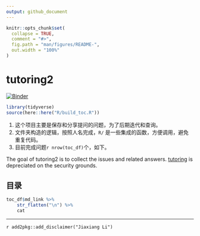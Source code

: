 ```yaml
---
output: github_document
---
```


<!-- README.md is generated from README.Rmd. Please edit that file -->

```r
knitr::opts_chunk$set(
  collapse = TRUE,
  comment = "#>",
  fig.path = "man/figures/README-",
  out.width = "100%"
)
```
# tutoring2

<!-- badges: start -->
[![Binder](https://mybinder.org/badge_logo.svg)](https://mybinder.org/v2/gh/JiaxiangBU/tutoring2/master)
<!-- badges: end -->

```r
library(tidyverse)
source(here::here("R/build_toc.R"))
```

1. 这个项目主要是保存和分享提问的问题，为了后期迭代和查询。
1. 文件夹构造的逻辑，按照人名完成，`R/` 是一些集成的函数，方便调用，避免重复代码。
1. 目前完成问题`r nrow(toc_df)`个，如下。

The goal of tutoring2 is to collect the issues and related answers.
[tutoring](https://github.com/JiaxiangBU/tutoring) is depreciated on the security grounds.

## 目录

```r
toc_df$md_link %>% 
    str_flatten("\n") %>% 
    cat
```

***

`r add2pkg::add_disclaimer("Jiaxiang Li")`
